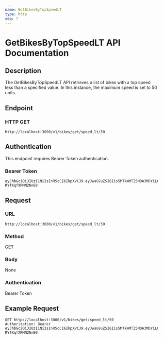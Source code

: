 ```yaml
---
name: GetBikesByTopSpeedLT
type: http
seq: 7
---
```


# GetBikesByTopSpeedLT API Documentation

## Description
The GetBikesByTopSpeedLT API retrieves a list of bikes with a top speed less than a specified value. In this instance, the maximum speed is set to 50 units.

## Endpoint
### HTTP GET
`http://localhost:3000/v1/bikes/get/speed_lt/50`

## Authentication
This endpoint requires Bearer Token authentication.

### Bearer Token
```
eyJhbGciOiJIUzI1NiIsInR5cCI6IkpXVCJ9.eyJwaG9uZSI6Iis5MTk4MTI5NDA3MDYiLCJ1aWQiOiJhZnJ3dXZkXzFqIn0.se2WRRJhST9uvOyhTwunvJiiMYD-RYfKqfXPMN2NnE0
```

## Request
### URL
`http://localhost:3000/v1/bikes/get/speed_lt/50`

### Method
GET

### Body
None

### Authentication
Bearer Token

## Example Request
```http
GET http://localhost:3000/v1/bikes/get/speed_lt/50
Authorization: Bearer eyJhbGciOiJIUzI1NiIsInR5cCI6IkpXVCJ9.eyJwaG9uZSI6Iis5MTk4MTI5NDA3MDYiLCJ1aWQiOiJhZnJ3dXZkXzFqIn0.se2WRRJhST9uvOyhTwunvJiiMYD-RYfKqfXPMN2NnE0
```
